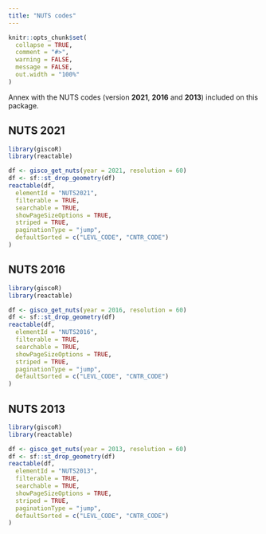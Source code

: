 ```yaml
---
title: "NUTS codes"
---
```


```r
knitr::opts_chunk$set(
  collapse = TRUE,
  comment = "#>",
  warning = FALSE,
  message = FALSE,
  out.width = "100%"
)
```


Annex with the NUTS codes (version **2021**, 
**2016** and **2013**) included on this package.

## NUTS 2021

```r
library(giscoR)
library(reactable)

df <- gisco_get_nuts(year = 2021, resolution = 60)
df <- sf::st_drop_geometry(df)
reactable(df,
  elementId = "NUTS2021",
  filterable = TRUE,
  searchable = TRUE,
  showPageSizeOptions = TRUE,
  striped = TRUE,
  paginationType = "jump",
  defaultSorted = c("LEVL_CODE", "CNTR_CODE")
)
```


## NUTS 2016

```r
library(giscoR)
library(reactable)

df <- gisco_get_nuts(year = 2016, resolution = 60)
df <- sf::st_drop_geometry(df)
reactable(df,
  elementId = "NUTS2016",
  filterable = TRUE,
  searchable = TRUE,
  showPageSizeOptions = TRUE,
  striped = TRUE,
  paginationType = "jump",
  defaultSorted = c("LEVL_CODE", "CNTR_CODE")
)
```

## NUTS 2013

```r
library(giscoR)
library(reactable)

df <- gisco_get_nuts(year = 2013, resolution = 60)
df <- sf::st_drop_geometry(df)
reactable(df,
  elementId = "NUTS2013",
  filterable = TRUE,
  searchable = TRUE,
  showPageSizeOptions = TRUE,
  striped = TRUE,
  paginationType = "jump",
  defaultSorted = c("LEVL_CODE", "CNTR_CODE")
)
```
